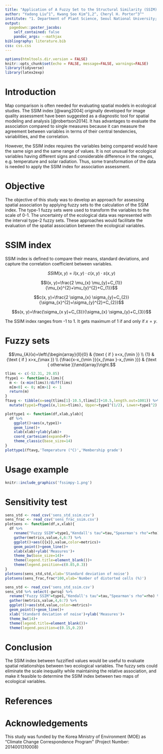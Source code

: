 ```yaml
---
title: "Application of A Fuzzy Set to the Structural Similarity (SSIM) Index For Assessment of Spatial Association Between Ecological Variables"
author: "Yadong Liu^1^, Kwang Soo Kim^1,2^, Cheryl H. Porter^3^"
institute: "1. Department of Plant Science, Seoul National University; 2. Research Institute of Agriculture and Life Sciences, Seoul National University; 3. Department of Agricultural and Biological Engineering, University of Florida"
output:
  pagedown::poster_jacobs:
    self_contained: false
    pandoc_args: --mathjax
bibliography: literature.bib
css: css.css
---
```


```r
options(htmltools.dir.version = FALSE)
knitr::opts_chunk$set(echo = FALSE, message=FALSE, warnings=FALSE)
library(tidyverse)
library(latex2exp)
```


# Introduction

Map comparison is often needed for evaluating spatial models in ecological studies. The SSIM index [@wang2004] originally developed for image quality assessment have been suggested as a diagnostic tool for spatial modeling and analysis [@robertson2014]. It has advantages to evaluate the association compared to single measures because it can measure the agreement between variables in terms of their central tendencies, variabilities, and the correlation.

However, the SSIM index requires the variables being compared would have the same sign and the same range of values. It is not unusual for ecological variables having different signs and considerable difference in the ranges, e.g. temperature and solar radiation. Thus, some transformation of the data is needed to apply the SSIM index for association assessment.

# Objective {.block}

The objective of this study was to develop an approach for assessing spatial association by applying fuzzy sets to the calculation of the SSIM index. The type-1 fuzzy sets were used to transform the variables to the scale of 0-1. The uncertainty of the ecological data was represented with the interval type-2 fuzzy sets. These approaches would facilitate the evaluation of the spatial association between the ecological variables.

# SSIM index

SSIM index is defined to compare their means, standard deviations, and capture the correlation coefficient between variables.

$$SSIM(x, y)=l(x, y) \cdot c(x, y) \cdot s(x,y)$$

$$l(x, y)=\frac{2 \mu_{x} \mu_{y}+C_{1}}{\mu_{x}^{2}+\mu_{y}^{2}+C_{1}}$$

$$c(x, y)=\frac{2 \sigma_{x} \sigma_{y}+C_{2}}{\sigma_{x}^{2}+\sigma_{y}^{2}+C_{2}}$$

$$s(x, y)=\frac{\sigma_{x y}+C_{3}}{\sigma_{x} \sigma_{y}+C_{3}}$$

The SSIM index ranges from -1 to 1. It gets maximum of 1 if and only if $x=y$.

# Fuzzy sets

$$\mu_{A}(x)=\left\{\begin{array}{ll}{0} & {\text { if } x<x_{\min }} \\ {1} & {\text { if } x>x_{\max }} \\ {\frac{x-x_{\min }}{x_{\max }-x_{\min }}} & {\text { otherwise }}\end{array}\right.$$

```r
tlims <- c(-52.31, 29.85)
ftype1 <- function(x,lims){
  m <- (x-min(lims))/diff(lims)
  m[m<0] <- 0; m[m>1] <- 1
  return(m)
}
ftavg <- tibble(x=seq(tlims[1]-10.5,tlims[2]+10.5,length.out=1001)) %>% 
  mutate(type1=ftype1(x,lims=tlims), Upper=type1^(1/2), Lower=type1^2)

plottype1 <- function(df,xlab,ylab){
  df %>% 
    ggplot()+aes(x,type1)+
    geom_line()+
    xlab(xlab)+ylab(ylab)+
    coord_cartesian(expand=F)+
    theme_classic(base_size=14)
}
plottype1(ftavg,'Temperature (°C)','Membership grade')
```

# Usage example

```r
knitr::include_graphics('fssimpy-1.png')
```


# Sensitivity test

```r
sens_std <- read_csv('sens_std_ssim.csv')
sens_frac <- read_csv('sens_frac_ssim.csv')
plotsens <- function(df,x,xlab){
  df %>% 
    rename("Fuzzy SSIM"=type1,"Kendall's tau"=tau,"Spearman's rho"=rho) %>% 
    gather(metrics,value,4,6:7) %>% 
    ggplot()+aes({{x}},value,color=metrics)+
    geom_point()+geom_line()+
    xlab(xlab)+ylab('Measures')+
    theme_bw(base_size=14)+
    theme(legend.title=element_blank())+
    theme(legend.position=c(0.85,0.3))
}
plotsens(sens_std,std,xlab='Standard deviation of noise')
plotsens(sens_frac,frac*100,xlab='Number of distorted cells (%)')
```


```r
sens_std <- read_csv('sens_std_ssim.csv')
sens_std %>% select(-gwrsq) %>% 
  rename("Fuzzy SSIM"=type1,"Kendall's tau"=tau,"Spearman's rho"=rho) %>% 
  gather(metrics,value,4,6:7) %>% 
  ggplot()+aes(std,value,color=metrics)+
  geom_point()+geom_line()+
  xlab('Standard deviation of noise')+ylab('Measures')+
  theme_bw(14)+
  theme(legend.title=element_blank())+
  theme(legend.position=c(0.15,0.2))
```


# Conclusion

The SSIM index between fuzzified values would be useful to evaluate spatial relationships between two ecological variables. The fuzzy sets could eliminate the scale inequality while maintaining the relative association, and make it feasible to determine the SSIM index between two maps of ecological variables.

# References

<div id="refs"></div>

# Acknowledgements {data-color=red}

This study was funded by the Korea Ministry of Environment (MOE) as "Climate Change Correspondence Program" (Project Number: 2014001310008)

